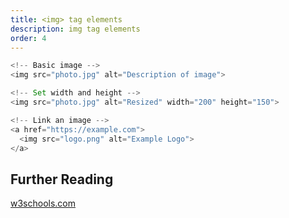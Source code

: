 ```yaml
---
title: <img> tag elements
description: img tag elements 
order: 4
---
```


```js
<!-- Basic image -->
<img src="photo.jpg" alt="Description of image">

<!-- Set width and height -->
<img src="photo.jpg" alt="Resized" width="200" height="150">

<!-- Link an image -->
<a href="https://example.com">
  <img src="logo.png" alt="Example Logo">
</a>
```

## Further Reading

<p><a target="_blank" href="https://www.w3schools.com/tags/tag_img.asp">w3schools.com</a></p>